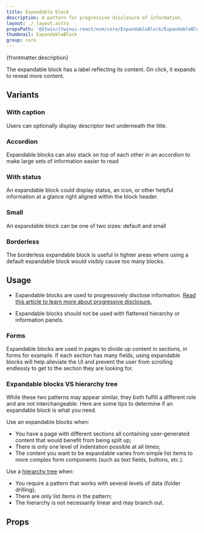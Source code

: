 ```yaml
---
title: Expandable block
description: A pattern for progressive disclosure of information.
layout: ./_layout.astro
propsPath: '@itwin/itwinui-react/esm/core/ExpandableBlock/ExpandableBlock.d.ts'
thumbnail: ExpandableBlock
group: core
---
```



<p>{frontmatter.description}</p>

<LiveExample src='ExpandableBlock.main.tsx'>
  <AllExamples.ExpandableBlockMainExample client:load />
</LiveExample>

The expandable block has a label reflecting its content. On click, it expands to reveal more content.

## Variants

### With caption

<LiveExample src='ExpandableBlock.withcaption.tsx'>
  <AllExamples.ExpandableBlockWithCaptionExample client:load />
</LiveExample>

Users can optionally display descriptor text underneath the title.

### Accordion

<LiveExample src='ExpandableBlock.accordion.tsx'>
  <AllExamples.ExpandableBlockAccordionExample client:load />
</LiveExample>

Expandable blocks can also stack on top of each other in an accordion to make large sets of information easier to read

### With status

<LiveExample src='ExpandableBlock.status.tsx'>
  <AllExamples.ExpandableBlockStatusExample client:load />
</LiveExample>

An expandable block could display status, an icon, or other helpful information at a glance right aligned within the block header.

### Small

<LiveExample src='ExpandableBlock.small.tsx'>
  <AllExamples.ExpandableBlockSmallExample client:load />
</LiveExample>

An expandable block can be one of two sizes: default and small

### Borderless

<LiveExample src='ExpandableBlock.borderless.tsx'>
  <AllExamples.ExpandableBlockBorderlessExample client:load />
</LiveExample>

The borderless expandable block is useful in tighter areas where using a default expandable block would visibly cause too many blocks.

## Usage

- Expandable blocks are used to progressively disclose information. [Read this article to learn more about progressive disclosure.](https://www.nngroup.com/articles/progressive-disclosure/)

- Expandable blocks should not be used with flattened hierarchy or information panels.

### Forms

<LiveExample src='ExpandableBlock.form.tsx'>
  <AllExamples.ExpandableBlockFormExample client:load />
</LiveExample>

Expandable blocks are used in pages to divide up content in sections, in forms for example. If each section has many fields, using expandable blocks will help alleviate the UI and prevent the user from scrolling endlessly to get to the section they are looking for.

### Expandable blocks VS hierarchy tree

While these two patterns may appear similar, they both fulfill a different role and are not interchangeable. Here are some tips to determine if an expandable block is what you need.

Use an expandable blocks when:

- You have a page with different sections all containing user-generated content that would benefit from being split up;
- There is only one level of indentation possible at all times;
- The content you want to be expandable varies from simple list items to more complex form components (such as text fields, buttons, etc.).

Use a [hierarchy tree](tree) when:

- You require a pattern that works with several levels of data (folder drilling);
- There are only list items in the pattern;
- The hierarchy is not necessarily linear and may branch out.

## Props

<PropsTable path={frontmatter.propsPath} />
